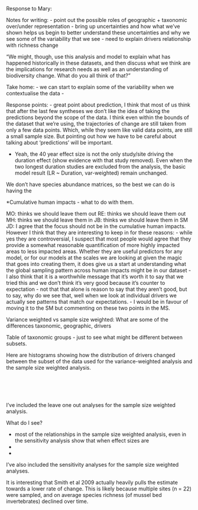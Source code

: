 
Response to Mary:

Notes for writing:
- point out the possible roles of geographic + taxonomic over/under representation
- bring up uncertainties and how what we've shown helps us begin to better understand these uncertainties and why we see some of the variability that we see
- need to explain drivers relationship with richness change

"We might, though, use this analysis and model to explain what has happened historically in these datasets, and then discuss what we think are the implications for research needs as well as an understanding of biodiversity change. What do you all think of that?"

Take home:
- we can start to explain some of the variability when we contextualise the data
- 


Response points:
- great point about prediction, I think that most of us think that after the last few syntheses we don't like the idea of taking the predictions beyond the scope of the data. I think even within the bounds of the dataset that we're using, the trajectories of change are still taken from only a few data points. Which, while they seem like valid data points, are still a small sample size. But pointing out how we have to be careful about talking about 'predictions' will be important.

- Yeah, the 40 year effect size is not the only study/site driving the duration effect (show evidence with that study removed). Even when the two longest duration studies are excluded from the analysis, the basic model result (LR ~ Duration, var-weighted) remain unchanged.

We don't have species abundance matrices, so the best we can do is having the 

*Cumulative human impacts - what to do with them.

MO: thinks we should leave them out
RE: thinks we should leave them out
MH: thinks we should leave them in
JB: thinks we should leave them in SM
JD: I agree that the focus should not be in the cumulative human impacts. However I think that they are interesting to keep in for these reasons:
- while yes they are controversial, I suspect that most people would agree that they provide a somewhat reasonable quantification of more highly impacted areas to less impacted areas. Whether they are useful predictors for any model, or for our models at the scales we are looking at given the magic that goes into creating them, it does give us a start at understanding what the global sampling pattern across human impacts might be in our dataset
- I also think that it is a worthwhile message that it's worth it to say that we tried this and we don't think it's very good because it's counter to expectation - not that that alone is reason to say that they aren't good, but to say, why do we see that, well when we look at individual drivers we actually see patterns that match our expectations. 
- I would be in favour of moving it to the SM but commenting on these two points in the MS.

Variance weighted vs sample size weighted:
What are some of the differences
taxonomic, geographic, drivers

Table of taxonomic groups - just to see what might be different between subsets.

Here are histograms showing how the distribution of drivers changed between the subset of the data used for the variance-weighted analysis and the sample size weighted analysis. 


```r
```

```r
```

```r
```

```r
```

```r
```

I've included the leave one out analyses for the sample size weighted analysis. 


What do I see? 

- most of the relationships in the sample size weighted analysis, even in the sensitivity analysis show that when effect sizes are 
- 
- 






I've also included the sensitivity analyses for the sample size weighted analyses.

It is interesting that Smith et al 2009 actually heavily pulls the estimate towards a lower rate of change. This is likely because multiple sites (n = 22) were sampled, and on average species richness (of mussel bed invertebrates) declined over time. 
